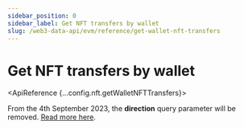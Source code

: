 ```yaml
---
sidebar_position: 0
sidebar_label: Get NFT transfers by wallet
slug: /web3-data-api/evm/reference/get-wallet-nft-transfers
---
```



# Get NFT transfers by wallet

<ApiReference {...config.nft.getWalletNFTTransfers}>
  <Admonition type="caution" icon="⚠️" title="QUERY PARAMETER CHANGE">
    <p>
      From the 4th September 2023, the <b>direction</b> query parameter will be removed. <a href="/changelog/essential-api-changes">Read more here</a>.
    </p>
  </Admonition>
</ApiReference>
